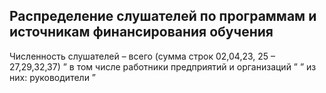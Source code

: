 ## Распределение слушателей по программам  и источникам финансирования обучения {#funding-distribution}

Численность слушателей – всего (сумма строк  02,04,23, 25 – 27,29,32,37)
"   в том числе 
      работники предприятий и  организаций "
"         из них:
            руководители "
